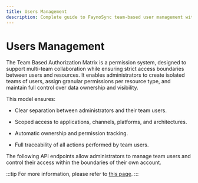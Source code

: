 ```yaml
---
title: Users Management
description: Complete guide to FaynoSync team-based user management with granular permissions and access control
---
```

# Users Management

The Team Based Authorization Matrix is a permission system, designed to support multi-team collaboration while ensuring strict access boundaries between users and resources. It enables administrators to create isolated teams of users, assign granular permissions per resource type, and maintain full control over data ownership and visibility.

This model ensures:

- Clear separation between administrators and their team users.

- Scoped access to applications, channels, platforms, and architectures.

- Automatic ownership and permission tracking.

- Full traceability of all actions performed by team users.

The following API endpoints allow administrators to manage team users and control their access within the boundaries of their own account.

:::tip
For more information, please refer to [this page](../../team_based_auth).
:::